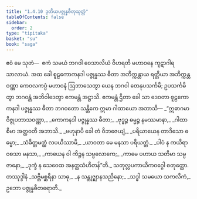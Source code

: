 ```yaml
---
title: "1.4.10 ဒုတိယပဇ္ဇုန္နဓီတုသုတ္တံ"
tableOfContents: false
sidebar:
  order: 2
type: "tipitaka"
basket: "su"
book: "saga"
---
```



<DynamicBreadcrumb />

<Division number="40" book="saga">

<Paragraph number="231" book="saga">
ဧဝံ မေ သုတံ—  ဧကံ သမယံ ဘဂဝါ ဝေသာလိယံ ဝိဟရတိ မဟာဝနေ ကူဋာဂါရသာလာယံ. အထ ခေါ စူဠကောကနဒါ ပဇ္ဇုန္နဿ ဓီတာ အဘိက္ကန္တာယ ရတ္တိယာ အဘိက္ကန္တဝဏ္ဏာ ကေဝလကပ္ပံ မဟာဝနံ ဩဘာသေတွာ ယေန ဘဂဝါ တေနုပသင်္ကမိ; ဥပသင်္ကမိတွာ ဘဂဝန္တံ အဘိဝါဒေတွာ ဧကမန္တံ အဋ္ဌာသိ. ဧကမန္တံ ဌိတာ ခေါ သာ ဒေဝတာ စူဠကောကနဒါ ပဇ္ဇုန္နဿ ဓီတာ ဘဂဝတော သန္တိကေ ဣမာ ဂါထာယော အဘာသိ—
</Paragraph>

<Paragraph number="232" type="verses" book="saga">
_“ဣဓာဂမာ ဝိဇ္ဇုပဘာသဝဏ္ဏာ,_  
_ကောကနဒါ ပဇ္ဇုန္နဿ ဓီတာ;_  
_ဗုဒ္ဓဉ္စ ဓမ္မဉ္စ နမဿမာနာ,_  
_ဂါထာစိမာ အတ္ထဝတီ အဘာသိ._  

</Paragraph>

<Paragraph number="233" type="verses" book="saga">
_ဗဟုနာပိ ခေါ တံ ဝိဘဇေယျံ,_  
_ပရိယာယေန တာဒိသော ဓမ္မော;_  
_သံခိတ္တမတ္ထံ လပယိဿာမိ,_  
_ယာဝတာ မေ မနသာ ပရိယတ္တံ._  

</Paragraph>

<Paragraph number="234" type="verses" book="saga">
_ပါပံ န ကယိရာ ဝစသာ မနသာ,_  
_ကာယေန ဝါ ကိဉ္စန သဗ္ဗလောကေ;_  
_ကာမေ ပဟာယ သတိမာ သမ္ပဇာနော,_  
_ဒုက္ခံ န သေဝေထ အနတ္ထသံဟိတန်”တိ._  


</Paragraph>
</Division>

<Paragraph number="235" type="center" book="saga">
သတုလ္လပကာယိကဝဂ္ဂေါ စတုတ္ထော.



</Paragraph>

<Paragraph number="236" type="center" book="saga">
တဿုဒ္ဒါနံ


</Paragraph>

<Paragraph number="237" type="verses" book="saga">
_သဗ္ဘိမစ္ဆရိနာ သာဓု,_  
_န သန္တုဇ္ဈာနသညိနော;_  
_သဒ္ဓါ သမယော သကလိကံ,_  
ဥဘော ပဇ္ဇုန္နဓီတရောတိ._
</Paragraph>